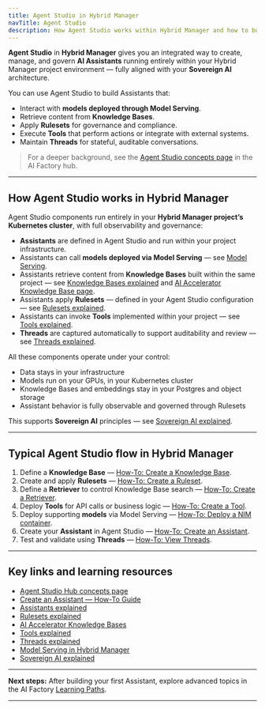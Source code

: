 ```yaml
---
title: Agent Studio in Hybrid Manager
navTitle: Agent Studio
description: How Agent Studio works within Hybrid Manager and how to build and manage AI Assistants.
---
```


**Agent Studio** in **Hybrid Manager** gives you an integrated way to create, manage, and govern **AI Assistants** running entirely within your Hybrid Manager project environment — fully aligned with your **Sovereign AI** architecture.

You can use Agent Studio to build Assistants that:

-   Interact with **models deployed through Model Serving**.
-   Retrieve content from **Knowledge Bases**.
-   Apply **Rulesets** for governance and compliance.
-   Execute **Tools** that perform actions or integrate with external systems.
-   Maintain **Threads** for stateful, auditable conversations.

> For a deeper background, see the [Agent Studio concepts page](/edb-postgres-ai/latest/ai-factory/learn/explained/assistants-explained/) in the AI Factory hub.

* * *

## How Agent Studio works in Hybrid Manager

Agent Studio components run entirely in your **Hybrid Manager project’s Kubernetes cluster**, with full observability and governance:

-   **Assistants** are defined in Agent Studio and run within your project infrastructure.
-   Assistants can call **models deployed via Model Serving** — see [Model Serving](/edb-postgres-ai/latest/ai-factory/model/serving/).
-   Assistants retrieve content from **Knowledge Bases** built within the same project — see [Knowledge Bases explained](/edb-postgres-ai/latest/ai-factory/learn/explained/knowledge-bases-explained/) and [AI Accelerator Knowledge Base page](/edb-postgres-ai/latest/ai-factory/pipeline/knowledge_base/).
-   Assistants apply **Rulesets** — defined in your Agent Studio configuration — see [Rulesets explained](/edb-postgres-ai/latest/ai-factory/learn/explained/rulesets-explained/).
-   Assistants can invoke **Tools** implemented within your project — see [Tools explained](/edb-postgres-ai/latest/ai-factory/learn/explained/tools-explained/).
-   **Threads** are captured automatically to support auditability and review — see [Threads explained](/edb-postgres-ai/latest/ai-factory/learn/explained/threads-explained/).

All these components operate under your control:

-   Data stays in your infrastructure
-   Models run on your GPUs, in your Kubernetes cluster
-   Knowledge Bases and embeddings stay in your Postgres and object storage
-   Assistant behavior is fully observable and governed through Rulesets

This supports **Sovereign AI** principles — see [Sovereign AI explained](/edb-postgres-ai/latest/ai-factory/learn/explained/sovereign-ai/).

* * *

## Typical Agent Studio flow in Hybrid Manager

1.  Define a **Knowledge Base** — [How-To: Create a Knowledge Base](/edb-postgres-ai/latest/ai-factory/learn/how-to/gen-ai/create-knowledge-base/).
2.  Create and apply **Rulesets** — [How-To: Create a Ruleset](/edb-postgres-ai/latest/ai-factory/learn/how-to/gen-ai/create-ruleset/).
3.  Define a **Retriever** to control Knowledge Base search — [How-To: Create a Retriever](/edb-postgres-ai/latest/ai-factory/learn/how-to/gen-ai/create-retriever/).
4.  Deploy **Tools** for API calls or business logic — [How-To: Create a Tool](/edb-postgres-ai/latest/ai-factory/learn/how-to/gen-ai/create-tool/).
5.  Deploy supporting **models** via Model Serving — [How-To: Deploy a NIM container](/edb-postgres-ai/latest/ai-factory/learn/how-to/model-serving/deploy-nim-container/).
6.  Create your **Assistant** in Agent Studio — [How-To: Create an Assistant](/edb-postgres-ai/latest/ai-factory/learn/how-to/gen-ai/create-assistant/).
7.  Test and validate using **Threads** — [How-To: View Threads](/edb-postgres-ai/latest/ai-factory/learn/how-to/gen-ai/view-threads/).

* * *

## Key links and learning resources

-   [Agent Studio Hub concepts page](/edb-postgres-ai/latest/ai-factory/gen-ai/agent-studio/)
-   [Create an Assistant — How-To Guide](/edb-postgres-ai/latest/ai-factory/learn/how-to/gen-ai/create-assistant/)
-   [Assistants explained](/edb-postgres-ai/latest/ai-factory/learn/explained/assistants-explained/)
-   [Rulesets explained](/edb-postgres-ai/latest/ai-factory/learn/explained/rulesets-explained/)
-   [AI Accelerator Knowledge Bases](/edb-postgres-ai/latest/ai-factory/pipeline/knowledge_base/)
-   [Tools explained](/edb-postgres-ai/latest/ai-factory/learn/explained/tools-explained/)
-   [Threads explained](/edb-postgres-ai/latest/ai-factory/learn/explained/threads-explained/)
-   [Model Serving in Hybrid Manager](../model/serving)
-   [Sovereign AI explained](/edb-postgres-ai/latest/ai-factory/learn/explained/sovereign-ai/)

* * *

**Next steps:**
After building your first Assistant, explore advanced topics in the AI Factory [Learning Paths](/edb-postgres-ai/latest/ai-factory/learn/paths/).

* * *
